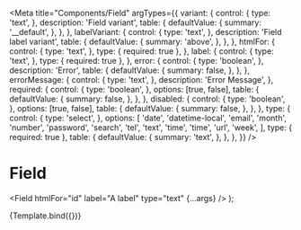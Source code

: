 
<Meta
  title="Components/Field"
  argTypes={{
    variant: {
      control: {
        type: 'text',
      },
      description: 'Field variant',
      table: {
        defaultValue: {
          summary: '__default',
        },
      },
    },
    labelVariant: {
      control: {
        type: 'text',
      },
      description: 'Field label variant',
      table: {
        defaultValue: {
          summary: 'above',
        },
      },
    },
    htmlFor: {
      control: {
        type: 'text',
      },
      type: { required: true },
    },
    label: {
      control: {
        type: 'text',
      },
      type: { required: true },
    },
    error: {
      control: {
        type: 'boolean',
      },
      description: 'Error',
      table: {
        defaultValue: {
          summary: false,
        },
      },
    },
    errorMessage: {
      control: {
        type: 'text',
      },
      description: 'Error Message',
    },
    required: {
      control: {
        type: 'boolean',
      },
      options: [true, false],
      table: {
        defaultValue: {
          summary: false,
        },
      },
    },
    disabled: {
      control: {
        type: 'boolean',
      },
      options: [true, false],
      table: {
        defaultValue: {
          summary: false,
        },
      },
    },
    type: {
      control: {
        type: 'select',
      },
      options: [
        'date',
        'datetime-local',
        'email',
        'month',
        'number',
        'password',
        'search',
        'tel',
        'text',
        'time',
        'time',
        'url',
        'week',
      ],
      type: { required: true },
      table: {
        defaultValue: {
          summary: 'text',
        },
      },
    },
  }}
/>

# Field

  <Field htmlFor="id" label="A label" type="text" {...args} />
);

<Canvas>
  <Story name="Default">{Template.bind({})}</Story>
</Canvas>

<ArgsTable story="Default" />
